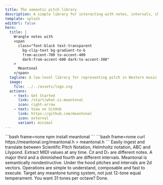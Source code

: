 ```yaml
---
title: The semantic pitch library
description: A simple library for interacting with notes, intervals, chords, scales and more in a semantically sensitive manner.
template: splash
editUrl: false
hero:
  title: |
    Wrangle notes with
    <span
      class="font-black text-transparent
        bg-clip-text bg-gradient-to-b
        from-accent-700 to-accent-400
        dark:from-accent-600 dark:to-accent-300"
    >
      Meantonal
    </span>
  tagline: A low-level library for representing pitch in Western music.
  image:
    file: ../../assets/logo.svg
  actions:
    - text: Get Started
      link: /start/what-is-meantonal
      icon: right-arrow
    - text: View on GitHub
      link: https://github.com/meantonal
      icon: external
      variant: minimal
---
```



<Card title="Install" icon="rocket">
  <Tabs>
    <TabItem label="JavaScript">
    ```bash frame=none
    npm install meantonal
    ```
    </TabItem>
    <TabItem label="C">
    ```bash frame=none
    curl https://meantonal.org/meantonal.h > meantonal.h
    ```
    </TabItem>
  </Tabs>
</Card>

<CardGrid>
	<Card title="Flexible representation" icon="translate">
		Easily ingest and translate between Scientific Pitch Notation, Helmholtz notation, ABC and Lilypond. Extract MIDI values at any time.
	</Card>
	<Card title="Spelling matters" icon="pencil">
        C&#x266f; and D&#x266d; are different notes. A major third and a diminished fourth are different intervals. Meantonal is semantically nondestructive.
	</Card>
	<Card title="It's just vectors" icon="random">
		Under the hood pitches and intervals are 2d vectors. Operations are simple to understand, composable and fast to execute.
	</Card>
	<Card title="Tuning-agnostic" icon="seti:audio">
		Target any meantone tuning system, not just 12-tone equal temperament. You want 31 tones per octave? Done.
	</Card>
</CardGrid>
